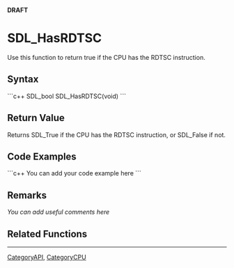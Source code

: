 <!-- pragma section-numbers off -->
<!-- pragma disable-camelcase -->
'''DRAFT'''

= SDL_HasRDTSC =
Use this function to return true if the CPU has the RDTSC instruction.


== Syntax ==
```c++
SDL_bool SDL_HasRDTSC(void)
```

== Return Value ==
Returns SDL_True if the CPU has the RDTSC instruction, or SDL_False if not.

== Code Examples ==
```c++
You can add your code example here
```

== Remarks ==
''You can add useful comments here''

== Related Functions ==

----
[[CategoryAPI]], [[CategoryCPU]]
